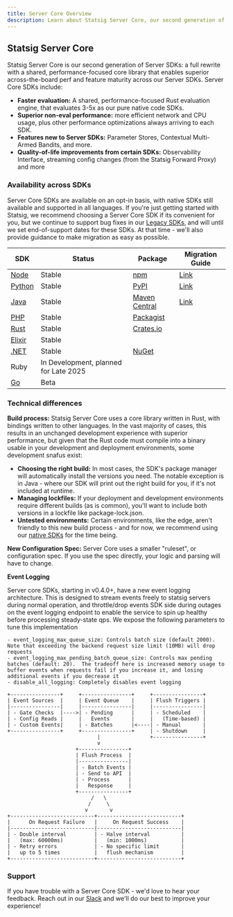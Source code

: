 ```yaml
---
title: Server Core Overview
description: Learn about Statsig Server Core, our second generation of Server SDKs with improved performance and features
---
```


## Statsig Server Core

Statsig Server Core is our second generation of Server SDKs: a full rewrite with a shared, performance-focused core library that enables superior across-the-board perf and feature maturity across our Server SDKs. Server Core SDKs include:

- **Faster evaluation:** A shared, performance-focused Rust evaluation engine, that evaluates 3-5x as our pure native code SDKs.
- **Superior non-eval performance:** more efficient network and CPU usage, plus other performance optimizations always arriving to each SDK.
- **Features new to Server SDKs:** Parameter Stores, Contextual Multi-Armed Bandits, and more.
- **Quality-of-life improvements from certain SDKs:** Observability Interface, streaming config changes (from the Statsig Forward Proxy) and more

### Availability across SDKs

Server Core SDKs are available on an opt-in basis, with native SDKs still available and supported in all languages. If you're just getting started with Statsig, we recommend choosing a Server Core SDK if its convenient for you, but we continue to support bug fixes in our [Legacy SDKs](/server-core/legacy-sdks), and will until we set end-of-support dates for these SDKs. At that time - we'll also provide guidance to make migration as easy as possible.

| SDK | Status | Package | Migration Guide |
|-----|--------|---------|-----------------|
| [Node](/server-core/node-core) | Stable | [npm](https://www.npmjs.com/package/@statsig/statsig-node-core) | [Link](/server-core/migration-guides/node) |
| [Python](/server-core/python-core) | Stable | [PyPI](https://pypi.org/project/statsig-python-core/) | [Link](/server-core/migration-guides/python) |
| [Java](/server-core/java-core) | Stable | [Maven Central](https://central.sonatype.com/artifact/com.statsig/javacore/overview) | [Link](server-core/migration-guides/java) |
| [PHP](/server-core/php-core) | Stable | [Packagist](https://packagist.org/packages/statsig/statsigsdk) | |
| [Rust](/server-core/rust-core) | Stable | [Crates.io](https://crates.io/crates/statsig-rust) | |
| [Elixir](/server-core/elixir-core) | Stable | | |
| [.NET](/server-core/dotnet-core.mdx) | Stable | [NuGet](https://www.nuget.org/packages/Statsig.Dotnet/0.9.3-beta.2509250234) | |
| Ruby | In Development, planned for Late 2025 | | |
| [Go](/server-core/go-core) | Beta | | |

### Technical differences

**Build process:** Statsig Server Core uses a core library written in Rust, with bindings written to other languages. In the vast majority of cases, this results in an unchanged development experience with superior performance, but given that the Rust code must compile into a binary usable in your development and deployment environments, some development snafus exist:

- **Choosing the right build:** In most cases, the SDK's package manager will automatically install the versions you need. The notable exception is in Java - where our SDK will print out the right build for you, if it's not included at runtime.
- **Managing lockfiles:** If your deployment and development environments require different builds (as is common), you'll want to include both versions in a lockfile like package-lock.json.
- **Untested environments:** Certain environments, like the edge, aren't friendly to this new build process - and for now, we recommend using our [native SDKs](/server-core/legacy-sdks) for the time being.

**New Configuration Spec:** Server Core uses a smaller "ruleset", or configuration spec. If you use the spec directly, your logic and parsing will have to change.

**Event Logging**

Server core SDKs, starting in v0.4.0+, have a new event logging architecture. This is designed to stream events freely to statsig servers during normal operation, and throttle/drop events SDK side during outages on the event logging endpoint to enable the service to spin up healthy before processing steady-state qps. We expose the following parameters to tune this implementation

```
- event_logging_max_queue_size: Controls batch size (default 2000).  Note that exceeding the backend request size limit (10MB) will drop requests
- event_logging_max_pending_batch_queue_size: Controls max pending batches (default: 20).  The tradeoff here is increased memory usage to buffer events when requests fail if you increase it, and losing additional events if you decrease it
- disable_all_logging: Completely disables event logging
```

```
+----------------+     +----------------+     +----------------+
| Event Sources  |     | Event Queue    |     | Flush Triggers |
|----------------|     |----------------|     |----------------|
| - Gate Checks  |---->| - Pending      |     | - Scheduled    |
| - Config Reads |     |   Events       |     |   (Time-based) |
| - Custom Events|     | - Batches      |<----| - Manual       |
+----------------+     +----------------+     | - Shutdown     |
                             |                +----------------+
                             v
                      +----------------+
                      | Flush Process  |
                      |----------------|
                      | - Batch Events |
                      | - Send to API  |
                      | - Process      |
                      |   Response     |
                      +----------------+
                           /   \
                          /     \
                         v       v
+---------------------------+---------------------------+
|      On Request Failure   |     On Request Success    |
|---------------------------|---------------------------|
| - Double interval         | - Halve interval          |
|   (max: 60000ms)          |   (min: 1000ms)           |
| - Retry errors            | - No specific limit       |
|   up to 5 times           |   flush mechanism         |
+---------------------------+---------------------------+
```

### Support

If you have trouble with a Server Core SDK - we'd love to hear your feedback. Reach out in our [Slack](https://statsig.com/slack) and we'll do our best to improve your experience!
